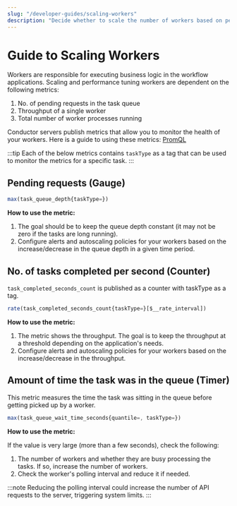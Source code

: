 ```yaml
---
slug: "/developer-guides/scaling-workers"
description: "Decide whether to scale the number of workers based on performance metrics like throughput and number of pending tasks."
---
```



# Guide to Scaling Workers

Workers are responsible for executing business logic in the workflow applications. Scaling and performance tuning workers are dependent on the following metrics:

1. No. of pending requests in the task queue
2. Throughput of a single worker
3. Total number of worker processes running

Conductor servers publish metrics that allow you to monitor the health of your workers. Here is a guide to using these metrics:
[PromQL](https://prometheus.io/docs/prometheus/latest/querying/basics/)

:::tip
Each of the below metrics contains `taskType` as a tag that can be used to monitor the metrics for a specific task.
:::

## Pending requests (Gauge)

```javascript
max(task_queue_depth{taskType=})
```
**How to use the metric:**
1. The goal should be to keep the queue depth constant (it may not be zero if the tasks are long running).
2. Configure alerts and autoscaling policies for your workers based on the increase/decrease in the queue depth in a given time period.

## No. of tasks completed per second (Counter)
`task_completed_seconds_count` is published as a counter with taskType as a tag.

```javascript
rate(task_completed_seconds_count{taskType=}[$__rate_interval])
```
**How to use the metric:**
1. The metric shows the throughput.  The goal is to keep the throughput at a threshold depending on the application's needs.
2. Configure alerts and autoscaling policies for your workers based on the increase/decrease in the throughput.


## Amount of time the task was in the queue (Timer)
This metric measures the time the task was sitting in the queue before getting picked up by a worker.

```javascript
max(task_queue_wait_time_seconds{quantile=, taskType=})
```

**How to use the metric:**

If the value is very large (more than a few seconds), check the following:
1. The number of workers and whether they are busy processing the tasks. If so, increase the number of workers.
2. Check the worker's polling interval and reduce it if needed.

:::note
Reducing the polling interval could increase the number of API requests to the server, triggering system limits.
:::